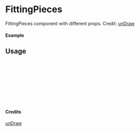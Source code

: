 
<Meta of={FittingPieces} title="unDraw/FittingPieces" />

# FittingPieces

FittingPieces component with different props.
Credit: [unDraw](https://undraw.co/illustrations)

#### Example

<Canvas of={FittingPieces.Primary} />

## Usage

```ts
import { FittingPieces } from "yadl-ui";

const Example = () => {
  return (
      <FittingPieces />
  );
};

export default Example;
```

#### Credits
[unDraw](https://undraw.co/illustrations)
